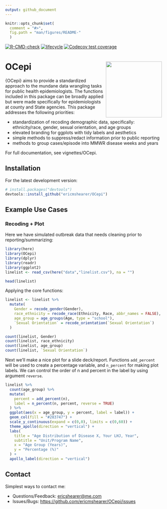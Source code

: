 ```yaml
---
output: github_document
---
```


```r
knitr::opts_chunk$set(
  comment = "#>",
  fig.path = "man/figures/README-"
  )
```

<!-- badges: start -->

[![R-CMD-check](https://github.com/ericmshearer/OCepi/actions/workflows/R-CMD-check.yaml/badge.svg)](https://github.com/ericmshearer/OCepi/actions/workflows/R-CMD-check.yaml) [![lifecycle](https://img.shields.io/badge/lifecycle-experimental-brightgreen.svg)](https://lifecycle.r-lib.org/articles/stages.html#experimental) [![Codecov test coverage](https://codecov.io/gh/ericmshearer/OCepi/branch/main/graph/badge.svg)](https://app.codecov.io/gh/ericmshearer/OCepi?branch=main)

<!-- badges: end -->

# OCepi <img src="man/figures/hex_sticker.png" align="right" width="180"/>

{OCepi} aims to provide a standardized approach to the mundane data wrangling tasks for public health epidemiologists. The functions included in this package can be broadly applied but were made specifically for epidemiologists at county and State agencies. This package addresses the following priorities:

-   standardization of recoding demographic data, specifically: ethnicity/race, gender, sexual orientation, and age groups
-   elevated branding for ggplots with tidy labels and aesthetics
-   simple methods to suppress/redact information prior to public reporting
-   methods to group cases/episode into MMWR disease weeks and years

For full documentation, see vignettes/OCepi.

## Installation

For the latest development version:

```r
# install.packages("devtools")
devtools::install_github("ericmshearer/OCepi")
```

## Example Use Cases

### Recoding + Plot

Here we have simulated outbreak data that needs cleaning prior to reporting/summarizing:

```r
library(here)
library(OCepi)
library(dplyr)
library(readr)
library(ggplot2)
linelist <- read_csv(here("data","linelist.csv"), na = "")
```

```r
head(linelist)
```

Applying the core functions:

```r
linelist <- linelist %>%
  mutate(
    Gender = recode_gender(Gender),
    race_ethnicity = recode_race(Ethnicity, Race, abbr_names = FALSE),
    age_group = age_groups(Age, type = "school"),
    `Sexual Orientation` = recode_orientation(`Sexual Orientation`)
  )
```

```r
count(linelist, Gender)
count(linelist, race_ethnicity)
count(linelist, age_group)
count(linelist, `Sexual Orientation`)
```

Next we'll make a nice plot for a slide deck/report. Functions `add_percent` will be used to create a percentage variable, and `n_percent` for making plot labels. We can control the order of n and percent in the label by using argument `reverse`.

```r

linelist %>%
  count(age_group) %>%
  mutate(
    percent = add_percent(n),
    label = n_percent(n, percent, reverse = TRUE)
  ) %>%
  ggplot(aes(x = age_group, y = percent, label = label)) +
  geom_col(fill = "#283747") +
  scale_y_continuous(expand = c(0,0), limits = c(0,60)) +
  theme_apollo(direction = "vertical") +
  labs(
    title = "Age Distribution of Disease X, Your LHJ, Year",
    subtitle = "Unit/Program Name",
    x = "Age Group (Years)",
    y = "Percentage (%)"
  ) +
  apollo_label(direction = "vertical")

```

## Contact

Simplest ways to contact me:

-   Questions/Feedback: [ericshearer\@me.com](mailto:ericshearer@me.com){.email}
-   Issues/Bugs: <https://github.com/ericmshearer/OCepi/issues>
